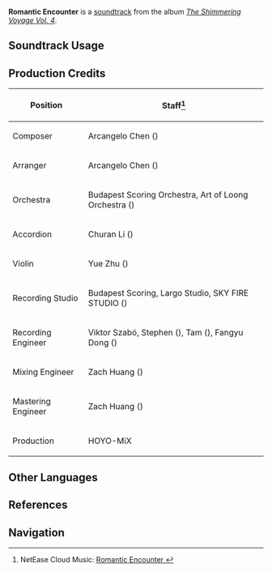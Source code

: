 {{Soundtrack Infobox
|image          = The Shimmering Voyage Vol 4.png
|album          = The Shimmering Voyage Vol. 4
|disc           = 1
|number         = 02
|featured       = 
|featured2      = 
|featured3      = 
|featured_disc  = 
|featured_disc2 = 
|featured_disc3 = 
|youtube_id     = 074wzh4Tgcs
|spotify_id     = 5fDeiLhym2A3YqXQ6fHLNY
|previous       = Snuggy Breeze
|next           = Tender Is the Night
}}
'''Romantic Encounter''' is a [[soundtrack]] from the album ''[[The Shimmering Voyage Vol. 4]]''.

==Soundtrack Usage==
{{Soundtrack Usage
|location          = Constellation Metropole
|quest             = 
|domain            = 
|eventgameplay     = 
|special_displayed = 
|special           = 
|teapot            = 
|mediaoriginal     =
}}
<!--
==Other Arrangements==
{{Files by Category Gallery|Media Using an Unreleased Arrangement of {{subst:#titleparts:{{subst:PAGENAME}}}} Soundtrack}}
-->
==Production Credits==
{| class="wikitable"
! Position
! Staff<ref>NetEase Cloud Music: [https://music.163.com/#/song?id=2613484726 Romantic Encounter {{zh|巧遇的漫想}}]</ref>
|-
! Composer
| Arcangelo Chen ({{zh|陈子敏}})
|-
! Arranger
| Arcangelo Chen ({{zh|陈子敏}})
|-
! Orchestra
| Budapest Scoring Orchestra, Art of Loong Orchestra ({{zh|龙之艺交响乐团}})
|-
! Accordion
| Churan Li ({{zh|李楚然}})
|-
! Violin
| Yue Zhu ({{zh|朱玥}})
|-
! Recording Studio
| Budapest Scoring, Largo Studio, SKY FIRE STUDIO ({{zh|九紫天诚录音棚}})
|-
! Recording Engineer
| Viktor Szabó, Stephen ({{zh|黄建雄}}), Tam ({{zh|谭云杰}}), Fangyu Dong ({{zh|董方昱}})
|-
! Mixing Engineer
| Zach Huang ({{zh|黄巍}})
|-
! Mastering Engineer
| Zach Huang ({{zh|黄巍}})
|-
! Production
| HOYO-MiX
|}

<!--
==Gallery==
<gallery>
</gallery>

==Trivia==
-->

==Other Languages==
{{Other Languages
|en      = Romantic Encounter
|zhs     = 
|zhs_rm  = 
|zht     = 
|zht_rm  = 
|zh_tl   = 
|ja      = 
|ja_rm   = 
|ja_tl   = 
}}

==References==
{{Reflist}}

==Navigation==
{{Soundtrack Navbox|The Shimmering Voyage|4}}
